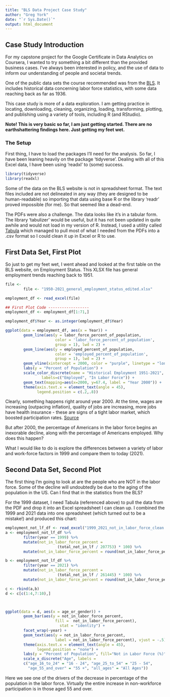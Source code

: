 ```yaml
---
title: "BLS Data Project Case Study"
author: "Greg York"
date: "`r Sys.Date()`"
output: html_document
---
```

## Case Study Introduction  

For my capstone project for the Google Certificate in Data Analytics on Coursera,
I wanted to try something a bit different than the provided business cases. 
I've always been interested in policy, and the use of data to inform our
understanding of people and societal trends.  

One of the public data sets the course recommended was from the 
[BLS](https://www.bls.gov/cps/tables.htm). It includes historical data
concerning labor force statistics, with some data reaching back as far as 1936.  

This case study is more of a data exploration. I am getting practice in locating,
downloading, cleaning, organizing, loading, transforming, plotting, and 
publishing using a variety of tools, including R (and RStudio). 

**Note! This is very basic so far, I am just getting started. There are no
earthshattering findings here. Just getting my feet wet.**


### The Setup  

First thing, I have to load the packages I'll need for the analysis. So far,
I have been leaning heavily on the package 'tidyverse'. Dealing with all of this
Excel data, I have been using 'readxl' to (some) success.

```r
library(tidyverse)
library(readxl)
```

Some of the data on the BLS website is not in spreadsheet format. The text files
included are not delineated in any way (they are designed to be human-readable)
so importing that data using base R or the library 'readr' proved impossible 
(for me). So that seemed like a dead-end.  

The PDFs were also a challenge. The data looks like it's in a tabular form.
The library 'tabulizer' would be useful, but it has not been updated in quite 
awhile and would not load in my version of R. Instead, I used a utility called
[Tabula](https://tabula.technology/) which managed to pull most of what I needed
from the PDFs into a .csv format so I could clean it up in Excel or R to use.

## First Data Set, First Plot  

So just to get my feet wet, I went ahead and looked at the first table on the 
BLS website, on Employment Status. This XLSX file has general employment trends
reaching back to 1951.  

```r
file <- 
        file <- "1950-2021_general_employment_status_edited.xlsx"

employment_df <- read_excel(file)

## First Plot Code ------------------
employment_df <- employment_df[1:71,]

employment_df$Year <- as.integer(employment_df$Year)

ggplot(data = employment_df, aes(x = Year)) +
        geom_line(aes(y = labor_force_percent_of_population,
                      color = 'labor_force_percent_of_population',
                      group = 1), lwd = 2) +
        geom_line(aes(y = employed_percent_of_population,
                      color = 'employed_percent_of_population',
                      group = 1), lwd = 2) +
        geom_vline(xintercept = 2000, color = "purple", linetype = "longdash") +
        labs(y = "Percent of Population") +
        scale_color_discrete(name = "Historical Employment 1951-2021",
                labels=c("Employed", "In Labor Force")) +
        geom_text(mapping=aes(x=2000, y=67.4, label = "Year 2000")) +
        theme(axis.text.x = element_text(angle = 45),
              legend.position = c(.2,.8))
```
  
Clearly, something happens right around year 2000. At the time, wages are
increasing (outpacing inflation), quality of jobs are increasing, more jobs
have health insurance - these are signs of a tight labor market, which boosted
participation rates. 
[Source](https://www.epi.org/publication/books_swa2000_swa2000intro/)  

But after 2000, the percentage of Americans in the labor force begins an
inexorable decline, along with the percentage of Americans employed. Why does 
this happen?  

What I would like to do is explore the differences between a variety of labor and work-force factors in 1999 and compare them to today (2021).

## Second Data Set, Second Plot  

The first thing I'm going to look at are the people who are NOT in the 
labor force. Some of the decline will undoubtedly be due to the aging of the
population in the US. Can I find that in the statistics from the BLS?  

For the 1999 dataset, I need Tabula (referenced above) to pull the data from the
PDF and drop it into an Excel spreadsheet I can clean up. I combined the 1999 
and 2021 data into one spreadsheet (which turned out to be a mistake!) and 
produced this chart:

```r
employment_not_lf_df <- read_excel("1999_2021_not_in_labor_force_clean.xlsx")
a <- employment_not_lf_df %>% 
        filter(year == 1999) %>% 
        mutate(not_in_labor_force_percent = 
                       (total_not_in_lf / 207753) * 100) %>% 
        mutate(not_in_labor_force_percent = round(not_in_labor_force_percent, 1))

b <- employment_not_lf_df %>% 
        filter(year == 2021) %>% 
        mutate(not_in_labor_force_percent = 
                       (total_not_in_lf / 261445) * 100) %>% 
        mutate(not_in_labor_force_percent = round(not_in_labor_force_percent, 1))

c <- rbind(a,b)
d <- c[c(1:4,7:10),]



ggplot(data = d, aes(x = age_or_gender)) +
        geom_bar(aes(y = not_in_labor_force_percent,
                      fill =  not_in_labor_force_percent),
                        stat = "identity") +
        facet_wrap(~year) +
        geom_text(aes(y = not_in_labor_force_percent,
                      label = not_in_labor_force_percent), vjust = -.5) +
        theme(axis.text.x = element_text(angle = 45),
              legend.position = "none") +
        labs(y = "Percent of Population", fill="Not in Labor Force (%)") +
        scale_x_discrete("Age", labels =
        c("age_16_to_24" = "16 - 24", "age_25_to_54" = "25 - 54", 
          "age_55_and_over" = "55 +", "all_ages" = "All Ages"))

```

Here we see one of the drivers of the decrease in percentage of the population
in the labor force. Virtually the entire increase in non-workforce participation
is in those aged 55 and over.


